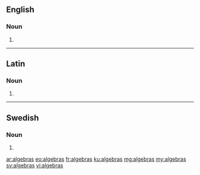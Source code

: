 ==English==

===Noun===
{{head|en}}

# {{plural of|algebra}}

----

==Latin==

===Noun===
{{la-noun-form|algebrās}}

# {{inflection of|algebra||acc|p|lang=la}}

----

==Swedish==

===Noun===
{{head|sv|noun form}}

# {{sv-noun-form-indef-gen|algebra}}

[[ar:algebras]]
[[eo:algebras]]
[[fr:algebras]]
[[ku:algebras]]
[[mg:algebras]]
[[my:algebras]]
[[sv:algebras]]
[[vi:algebras]]